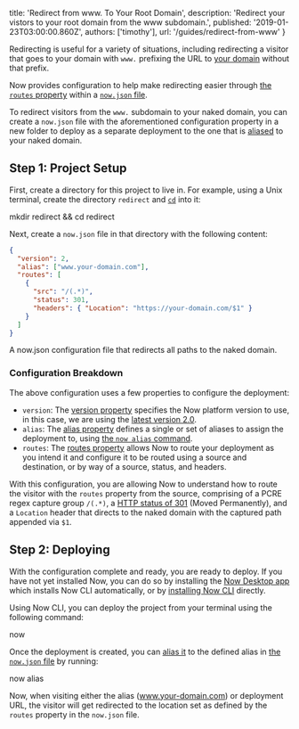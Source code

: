 
  title: 'Redirect from www. To Your Root Domain',
  description:
    'Redirect your vistors to your root domain from the www subdomain.',
  published: '2019-01-23T03:00:00.860Z',
  authors: ['timothy'],
  url: '/guides/redirect-from-www'
}

Redirecting is useful for a variety of situations, including redirecting a visitor that goes to your domain with `www.` prefixing the URL to [your domain](https://zeit.co/docs/v2/domains-and-aliases/adding-a-domain/) without that prefix.

Now provides configuration to help make redirecting easier through [the `routes` property](/docs/v2/deployments/configuration#routes) within a [`now.json` file](/docs/v2/deployments/configuration).

To redirect visitors from the `www.` subdomain to your naked domain, you can create a `now.json` file with the aforementioned configuration property in a new folder to deploy as a separate deployment to the one that is [aliased](/docs/v2/domains-and-aliases/aliasing-a-deployment/) to your naked domain.

## Step 1: Project Setup

First, create a directory for this project to live in. For example, using a Unix terminal, create the directory `redirect` and [`cd`](<https://en.wikipedia.org/wiki/Cd_(command)>) into it:

<TerminalInput>mkdir redirect && cd redirect</TerminalInput>

Next, create a `now.json` file in that directory with the following content:

```json
{
  "version": 2,
  "alias": ["www.your-domain.com"],
  "routes": [
    {
      "src": "/(.*)",
      "status": 301,
      "headers": { "Location": "https://your-domain.com/$1" }
    }
  ]
}
```

<Caption>
  A <InlineCode>now.json</InlineCode> configuration file that redirects all
  paths to the naked domain.
</Caption>

### Configuration Breakdown

The above configuration uses a few properties to configure the deployment:

- `version`: The [version property](/docs/v2/deployments/configuration#version) specifies the Now platform version to use, in this case, we are using the [latest version 2.0](/docs/v2/platform/overview/#versioning).
- `alias`: The [alias property](/docs/v2/deployments/configuration#alias) defines a single or set of aliases to assign the deployment to, using [the `now alias` command](/docs/v2/domains-and-aliases/aliasing-a-deployment/).
- `routes`: The [routes property](/docs/v2/deployments/configuration#routes) allows Now to route your deployment as you intend it and configure it to be routed using a source and destination, or by way of a source, status, and headers.

With this configuration, you are allowing Now to understand how to route the visitor with the `routes` property from the source, comprising of a PCRE regex capture group `/(.*)`, a [HTTP status of 301](https://en.wikipedia.org/wiki/HTTP_301) (Moved Permanently), and a `Location` header that directs to the naked domain with the captured path appended via `$1`.

## Step 2: Deploying

With the configuration complete and ready, you are ready to deploy. If you have not yet installed Now, you can do so by installing the [Now Desktop app](/docs/v2/getting-started/installation/#now-desktop) which installs Now CLI automatically, or by [installing Now CLI](/docs/v2/getting-started/installation/#now-cli) directly.

Using Now CLI, you can deploy the project from your terminal using the following command:

<TerminalInput>now</TerminalInput>

Once the deployment is created, you can [alias it](https://zeit.co/docs/v2/domains-and-aliases/adding-a-domain/) to the defined alias in [the `now.json` file](#project-setup) by running:

<TerminalInput>now alias</TerminalInput>

Now, when visiting either the alias (www.your-domain.com) or deployment URL, the visitor will get redirected to the location set as defined by the `routes` property in the `now.json` file.

